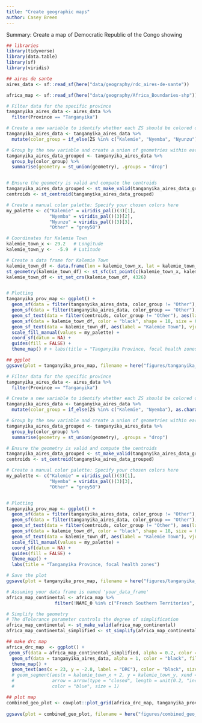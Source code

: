 ```yaml
---
title: "Create geographic maps"
author: Casey Breen
---
```


Summary: Create a map of Democratic Republic of the Congo showing

```r
## libraries 
library(tidyverse)
library(data.table)
library(sf)
library(viridis)

## aires de sante 
aires_data <- sf::read_sf(here("data/geography/rdc_aires-de-sante"))

africa_map <- sf::read_sf(here("data/geography/Africa_Boundaries-shp"))
```


```r
# Filter data for the specific province
tanganyika_aires_data <- aires_data %>% 
  filter(Province == "Tanganyika")

# Create a new variable to identify whether each ZS should be colored or grayed out
tanganyika_aires_data <- tanganyika_aires_data %>% 
  mutate(color_group = if_else(ZS %in% c("Kalemie", "Nyemba", "Nyunzu"), as.character(ZS), "Other"))

# Group by the new variable and create a union of geometries within each group
tanganyika_aires_data_grouped <- tanganyika_aires_data %>% 
  group_by(color_group) %>% 
  summarise(geometry = st_union(geometry), .groups = "drop")


# Ensure the geometry is valid and compute the centroids
tanganyika_aires_data_grouped <- st_make_valid(tanganyika_aires_data_grouped)
centroids <- st_centroid(tanganyika_aires_data_grouped)

# Create a manual color palette: Specify your chosen colors here
my_palette <- c("Kalemie" = viridis_pal()(3)[1],
                "Nyemba" = viridis_pal()(3)[2],
                "Nyunzu" = viridis_pal()(3)[3],
                "Other" = "grey50")

# Coordinates for Kalemie Town
kalemie_town_x <- 29.2   # Longitude
kalemie_town_y <-  -5.9  # Latitude

# Create a data frame for Kalemie Town
kalemie_town_df <- data.frame(lon = kalemie_town_x, lat = kalemie_town_y)
st_geometry(kalemie_town_df) <- st_sfc(st_point(c(kalemie_town_x, kalemie_town_y)), crs = st_crs(data))
kalemie_town_df <- st_set_crs(kalemie_town_df, 4326)


# Plotting
tanganyika_prov_map <- ggplot() + 
  geom_sf(data = filter(tanganyika_aires_data, color_group != "Other"), aes(fill = color_group), alpha = 0.5, color = "black", linetype = "dotted", size = 0.2) +
  geom_sf(data = filter(tanganyika_aires_data, color_group == "Other"), aes(fill = color_group), alpha = 0.2, color = "black", linetype = "blank", size = 0.2) +
  geom_sf_text(data = filter(centroids, color_group != "Other"), aes(label = color_group), check_overlap = TRUE, size = 6 * 1.2) +
  geom_sf(data = kalemie_town_df, color = "black", shape = 18, size = 6) +  # Add the star
  geom_sf_text(data = kalemie_town_df, aes(label = "Kalemie Town"), vjust = -.45, hjust = -.09, size = 7) +  # Add the label
  scale_fill_manual(values = my_palette) +
  coord_sf(datum = NA) +
  guides(fill = FALSE) +
  theme_map() # + labs(title = "Tanganyika Province, focal health zones")

## ggplot 
ggsave(plot = tanganyika_prov_map, filename = here("figures/tanganyika_map.png"), width = 10, height = 7)
```

```r
# Filter data for the specific province
tanganyika_aires_data <- aires_data %>% 
  filter(Province == "Tanganyika")

# Create a new variable to identify whether each ZS should be colored or grayed out
tanganyika_aires_data <- tanganyika_aires_data %>% 
  mutate(color_group = if_else(ZS %in% c("Kalemie", "Nyemba"), as.character(ZS), "Other"))

# Group by the new variable and create a union of geometries within each group
tanganyika_aires_data_grouped <- tanganyika_aires_data %>% 
  group_by(color_group) %>% 
  summarise(geometry = st_union(geometry), .groups = "drop")

# Ensure the geometry is valid and compute the centroids
tanganyika_aires_data_grouped <- st_make_valid(tanganyika_aires_data_grouped)
centroids <- st_centroid(tanganyika_aires_data_grouped)

# Create a manual color palette: Specify your chosen colors here
my_palette <- c("Kalemie" = viridis_pal()(3)[1],
                "Nyemba" = viridis_pal()(3)[3],
                "Other" = "grey50")


# Plotting
tanganyika_prov_map <- ggplot() +
  geom_sf(data = filter(tanganyika_aires_data, color_group != "Other"), aes(fill = color_group), alpha = 0.5, color = "black", linetype = "dotted", size = 0.2) +
  geom_sf(data = filter(tanganyika_aires_data, color_group == "Other"), aes(fill = color_group), alpha = 0.5, linetype = 0, color = "black", linetype = "dotted", size = 0.2) +
  geom_sf_text(data = filter(centroids, color_group != "Other"), aes(label = color_group), check_overlap = TRUE, size = 6 * 1.2) +
  geom_sf(data = kalemie_town_df, color = "black", shape = 18, size = 6) +  # Add the star
  geom_sf_text(data = kalemie_town_df, aes(label = "Kalemie Town"), vjust = -.45, hjust = -.09, size = 5) +  # Add the label
  scale_fill_manual(values = my_palette) +
  coord_sf(datum = NA) +
  guides(fill = FALSE) +
  theme_map() +
  labs(title = "Tanganyika Province, focal health zones")

# Save the plot
ggsave(plot = tanganyika_prov_map, filename = here("figures/tanganyika_map_no_nyunzu.png"), width = 10, height = 7)

```

```r
# Assuming your data frame is named 'your_data_frame'
africa_map_continental <- africa_map %>%
                  filter(!NAME_0 %in% c("French Southern Territories", "Reunion", "Mayotte", "Seychelles", "Mauritius", "Cape Verde"))

# Simplify the geometry
# The dTolerance parameter controls the degree of simplification
africa_map_continental <- st_make_valid(africa_map_continental)
africa_map_continental_simplified <- st_simplify(africa_map_continental, dTolerance = 0.01, preserveTopology = TRUE)

## make drc map 
africa_drc_map  <- ggplot() +
 geom_sf(data = africa_map_continental_simplified, alpha = 0.2, color = "black", fill = "grey", linetype = "dotted", size = 0.2) +
  geom_sf(data = tanganyika_aires_data, alpha = 1, color = "black", fill = "blue", linetype = "blank", size = 1) +
  theme_map() + 
  geom_text(aes(x = 23, y = -2.8, label = "DRC"), color = "black", size = 6, fontface = "bold") 
  # geom_segment(aes(x = kalemie_town_x + 2, y = kalemie_town_y, xend = 70, yend = kalemie_town_y), 
  #              arrow = arrow(type = "closed", length = unit(0.2, "inches")), 
  #              color = "blue", size = 1)

## plot map 
combined_geo_plot <- cowplot::plot_grid(africa_drc_map, tanganyika_prov_map, labels = "AUTO")
  
ggsave(plot = combined_geo_plot, filename = here("figures/combined_geo_plot.png"), bg = "white", width = 14, height = 7)

```


